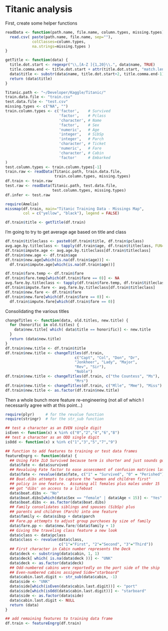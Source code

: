 Titanic analysis
========================================================

First, create some helper functions

```r
readData <- function(path.name, file.name, column.types, missing.types) {
  read.csv( paste(path.name, file.name, sep=""), 
            colClasses=column.types,
            na.strings=missing.types )
}

getTitle <- function(data) {
  title.dot.start <- regexpr("\\,[A-Z ]{1,20}\\.", data$name, TRUE)
  title.comma.end <- title.dot.start + attr(title.dot.start, "match.length")-1
  data$title <- substr(data$name, title.dot.start+2, title.comma.end-1)
  return (data$title)
}

Titanic.path <- "~/Developer/Kaggle/Titanic/"
train.data.file <- "train.csv"
test.data.file <- "test.csv"
missing.types <- c("NA", "")
train.column.types <- c('factor',    # Survived
                        'factor',    # Pclass
                        'character', # Name
                        'factor',    # Sex
                        'numeric',   # Age
                        'integer',   # SibSp
                        'integer',   # Parch
                        'character', # Ticket
                        'numeric',   # Fare
                        'character', # Cabin
                        'factor'     # Embarked
)
test.column.types <- train.column.types[-1]
train.raw <- readData(Titanic.path, train.data.file,
                      train.column.types, missing.types)
df.train <- train.raw
test.raw <- readData(Titanic.path, test.data.file,
                     test.column.types, missing.types)
df.infer <- test.raw

require(Amelia)
missmap(df.train, main="Titanic Training Data - Missings Map",
        col = c("yellow", "black"), legend = FALSE)

df.train$title <- getTitle(df.train)
```

I'm going to try to get average age based on title and class

```r
df.train$titleclass <- paste0(df.train$title, df.train$pclass)
avg.age.by.titleclass <- tapply(df.train$age, df.train$titleclass, FUN=mean, na.rm=TRUE)
df.train$impute.age <- avg.age.by.titleclass[df.train$titleclass]
df.train$new.age <- df.train$age
df.train$new.age[which(is.na(df.train$age))] <-
  df.train$impute.age[which(is.na(df.train$age))]

df.train$fare.temp <- df.train$fare
df.train$fare.temp[which(df.train$fare == 0)] <- NA
avg.fare.by.titleclass <- tapply(df.train$fare.temp, df.train$titleclass, FUN=mean, na.rm=TRUE)
df.train$impute.fare <- avg.fare.by.titleclass[df.train$titleclass]
df.train$new.fare <- df.train$fare
df.train$new.fare[which(df.train$fare == 0)] <-
  df.train$impute.fare[which(df.train$fare == 0)]
```

Consolidating the various titles

```r
changeTitles <- function(data, old.titles, new.title) {
  for (honorific in old.titles) {
    data$new.title[ which( data$title == honorific)] <- new.title
  }
  return (data$new.title)
}
df.train$new.title <- df.train$title
df.train$new.title <- changeTitles(df.train, 
                               c("Capt", "Col", "Don", "Dr", 
                               "Jonkheer", "Lady", "Major", 
                               "Rev", "Sir"),
                               "Noble")
df.train$new.title <- changeTitles(df.train, c("the Countess", "Ms"), 
                               "Mrs")
df.train$new.title <- changeTitles(df.train, c("Mlle", "Mme"), "Miss")
df.train$new.title <- as.factor(df.train$new.title)
```

Then a whole bunch more feature re-engineering (not all of which I necessarily agree with at this point...)

```r
require(plyr)     # for the revalue function 
require(stringr)  # for the str_sub function

## test a character as an EVEN single digit
isEven <- function(x) x %in% c("0","2","4","6","8") 
## test a character as an ODD single digit
isOdd <- function(x) x %in% c("1","3","5","7","9") 

## function to add features to training or test data frames
featureEngrg <- function(data) {
  ## Using Fate ILO Survived because term is shorter and just sounds good
  data$fate <- data$survived
  ## Revaluing Fate factor to ease assessment of confusion matrices later
  data$fate <- revalue(data$fate, c("1" = "Survived", "0" = "Perished"))
  ## Boat.dibs attempts to capture the "women and children first"
  ## policy in one feature.  Assuming all females plus males under 15
  ## got "dibs' on access to a lifeboat
  data$boat.dibs <- "No"
  data$boat.dibs[which(data$Sex == "female" | data$Age < 15)] <- "Yes"
  data$boat.dibs <- as.factor(data$boat.dibs)
  ## Family consolidates siblings and spouses (SibSp) plus
  ## parents and children (Parch) into one feature
  data$family <- data$sibsp + data$parch
  ## Fare.pp attempts to adjust group purchases by size of family
  data$fare.pp <- data$new.fare/(data$family + 1)
  ## Giving the traveling class feature a new look
  data$class <- data$pclass
  data$class <- revalue(data$class, 
                        c("1"="First", "2"="Second", "3"="Third"))
  ## First character in Cabin number represents the Deck 
  data$deck <- substring(data$cabin, 1, 1)
  data$deck[ which( is.na(data$deck ))] <- "UNK"
  data$deck <- as.factor(data$deck)
  ## Odd-numbered cabins were reportedly on the port side of the ship
  ## Even-numbered cabins assigned Side="starboard"
  data$cabin.last.digit <- str_sub(data$cabin, -1)
  data$side <- "UNK"
  data$side[which(isEven(data$cabin.last.digit))] <- "port"
  data$side[which(isOdd(data$cabin.last.digit))] <- "starboard"
  data$side <- as.factor(data$side)
  data$cabin.last.digit <- NULL
  return (data)
}

## add remaining features to training data frame
df.train <- featureEngrg(df.train)
```